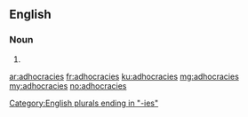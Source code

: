 ==English==

===Noun===
{{head|en|noun plural form}}

# {{plural of|adhocracy|lang=en}}

[[Category:English plurals ending in "-ies"]]

[[ar:adhocracies]]
[[fr:adhocracies]]
[[ku:adhocracies]]
[[mg:adhocracies]]
[[my:adhocracies]]
[[no:adhocracies]]
